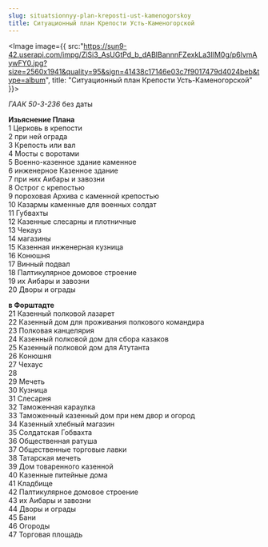 ```yaml
---
slug: situatsionnyy-plan-kreposti-ust-kamenogorskoy
title: Ситуационный план Крепости Усть-Каменогорской
---
```




<Image image={{ src:"https://sun9-42.userapi.com/impg/ZiSi3_AsUGtPd_b_dABlBannnFZexkLa3IlM0g/p6lvmAywFY0.jpg?size=2560x1941&quality=95&sign=41438c17146e03c7f9017479d4024beb&type=album", title: "Ситуационный план Крепости Усть-Каменогорской" }}></Image>

*ГААК 50-3-236*
без даты

**Изьяснение Плана**  
1 Церковь в крепости  
2 при ней ограда  
3 Крепость или вал  
4 Мосты с воротами  
5 Военно-казенное здание каменное  
6 инженерное Казенное здание  
7 при них Аибары  и завозни  
8 Острог с крепостью  
9 пороховая Архива с каменной крепостью  
10 Казармы каменные для военных солдат   
11 Губвахты  
12 Казенные слесарны и плотничные  
13 Чекауз  
14  магазины  
15 Казенная инженерная кузница  
16 Конюшня  
17 Винный подвал  
18 Палтикулярное домовое строение  
19 их Аибары и завозни  
20 Дворы и ограды  

**в Форштадте**  
21 Казенный полковой лазарет  
22 Казенный дом для проживания полкового командира  
23 Полковая канцелярия  
24 Казенный полковой дом для сбора казаков  
25 Казенный полковой дом для Атутанта  
26 Конюшня  
27 Чехаус  
28  
29 Мечеть  
30 Кузница  
31 Слесарня  
32 Таможенная караулка  
33 Таможенный казенный дом при нем двор и огород  
34 Казенный хлебный магазин  
35 Солдатская Гобвахта  
36 Общественная ратуша  
37 Общественные торговые лавки  
38 Татарская мечеть  
39 Дом товаренного казенной  
40 Казенные питейные дома  
41 Кладбище  
42 Палтикулярное домовое строение  
43 их Аибары и завозни  
44 Дворы и ограды  
45 Бани  
46 Огороды  
47 Торговая площадь  
